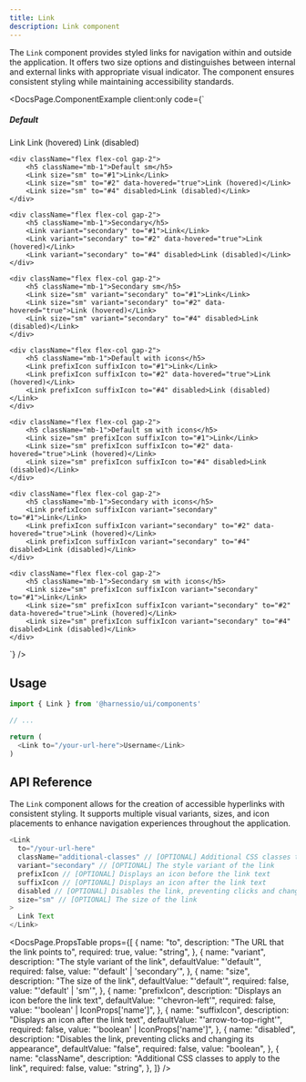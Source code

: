 ```yaml
---
title: Link
description: Link component
---
```


The `Link` component provides styled links for navigation within and outside the application. It offers two size options and distinguishes between internal and external links with appropriate visual indicator. The component ensures consistent styling while maintaining accessibility standards.


<DocsPage.ComponentExample
  client:only
  code={`<div className="grid grid-cols-2 gap-4">
    <div className="flex flex-col gap-2">
        <h5 className="mb-1">Default</h5>
        <Link to="#1">Link</Link>
        <Link to="#2" data-hovered="true">Link (hovered)</Link>
        <Link to="#4" disabled>Link (disabled)</Link>
    </div>
    
    <div className="flex flex-col gap-2">
        <h5 className="mb-1">Default sm</h5>
        <Link size="sm" to="#1">Link</Link>
        <Link size="sm" to="#2" data-hovered="true">Link (hovered)</Link>
        <Link size="sm" to="#4" disabled>Link (disabled)</Link>
    </div>

    <div className="flex flex-col gap-2">
        <h5 className="mb-1">Secondary</h5>
        <Link variant="secondary" to="#1">Link</Link>
        <Link variant="secondary" to="#2" data-hovered="true">Link (hovered)</Link>
        <Link variant="secondary" to="#4" disabled>Link (disabled)</Link>
    </div>

    <div className="flex flex-col gap-2">
        <h5 className="mb-1">Secondary sm</h5>
        <Link size="sm" variant="secondary" to="#1">Link</Link>
        <Link size="sm" variant="secondary" to="#2" data-hovered="true">Link (hovered)</Link>
        <Link size="sm" variant="secondary" to="#4" disabled>Link (disabled)</Link>
    </div>

    <div className="flex flex-col gap-2">
        <h5 className="mb-1">Default with icons</h5>
        <Link prefixIcon suffixIcon to="#1">Link</Link>
        <Link prefixIcon suffixIcon to="#2" data-hovered="true">Link (hovered)</Link>
        <Link prefixIcon suffixIcon to="#4" disabled>Link (disabled)</Link>
    </div>

    <div className="flex flex-col gap-2">
        <h5 className="mb-1">Default sm with icons</h5>
        <Link size="sm" prefixIcon suffixIcon to="#1">Link</Link>
        <Link size="sm" prefixIcon suffixIcon to="#2" data-hovered="true">Link (hovered)</Link>
        <Link size="sm" prefixIcon suffixIcon to="#4" disabled>Link (disabled)</Link>
    </div>

    <div className="flex flex-col gap-2">
        <h5 className="mb-1">Secondary with icons</h5>
        <Link prefixIcon suffixIcon variant="secondary" to="#1">Link</Link>
        <Link prefixIcon suffixIcon variant="secondary" to="#2" data-hovered="true">Link (hovered)</Link>
        <Link prefixIcon suffixIcon variant="secondary" to="#4" disabled>Link (disabled)</Link>
    </div>

    <div className="flex flex-col gap-2">
        <h5 className="mb-1">Secondary sm with icons</h5>
        <Link size="sm" prefixIcon suffixIcon variant="secondary" to="#1">Link</Link>
        <Link size="sm" prefixIcon suffixIcon variant="secondary" to="#2" data-hovered="true">Link (hovered)</Link>
        <Link size="sm" prefixIcon suffixIcon variant="secondary" to="#4" disabled>Link (disabled)</Link>
    </div>

</div>`}
/>

## Usage

```typescript jsx
import { Link } from '@harnessio/ui/components'

// ...

return (
  <Link to="/your-url-here">Username</Link>
)
```

## API Reference

The `Link` component allows for the creation of accessible hyperlinks with consistent styling. It supports multiple visual variants, sizes, and icon placements to enhance navigation experiences throughout the application.

```typescript jsx
<Link
  to="/your-url-here"
  className="additional-classes" // [OPTIONAL] Additional CSS classes to apply to the link
  variant="secondary" // [OPTIONAL] The style variant of the link
  prefixIcon // [OPTIONAL] Displays an icon before the link text
  suffixIcon // [OPTIONAL] Displays an icon after the link text
  disabled // [OPTIONAL] Disables the link, preventing clicks and changing its appearance
  size="sm" // [OPTIONAL] The size of the link
>
  Link Text
</Link>
```

<DocsPage.PropsTable
  props={[
    {
      name: "to",
      description: "The URL that the link points to",
      required: true,
      value: "string",
    },
    {
      name: "variant",
      description: "The style variant of the link",
      defaultValue: "'default'",
      required: false,
      value: "'default' | 'secondary'",
    },
    {
      name: "size",
      description: "The size of the link",
      defaultValue: "'default'",
      required: false,
      value: "'default' | 'sm'",
    },
    {
      name: "prefixIcon",
      description: "Displays an icon before the link text",
      defaultValue: "'chevron-left'",
      required: false,
      value: "'boolean' | IconProps['name']",
    },
    {
      name: "suffixIcon",
      description: "Displays an icon after the link text",
      defaultValue: "'arrow-to-top-right'",
      required: false,
      value: "'boolean' | IconProps['name']",
    },
    {
      name: "disabled",
      description:
        "Disables the link, preventing clicks and changing its appearance",
      defaultValue: "false",
      required: false,
      value: "boolean",
    },
    {
      name: "className",
      description: "Additional CSS classes to apply to the link",
      required: false,
      value: "string",
    },
  ]}
/>
